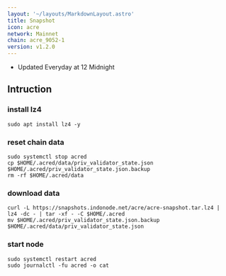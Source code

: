 ```yaml
---
layout: '~/layouts/MarkdownLayout.astro'
title: Snapshot
icon: acre
network: Mainnet
chain: acre_9052-1
version: v1.2.0
---
```

- Updated Everyday at 12 Midnight

## Intruction

### install lz4
```
sudo apt install lz4 -y
```

### reset chain data
```
sudo systemctl stop acred
cp $HOME/.acred/data/priv_validator_state.json $HOME/.acred/priv_validator_state.json.backup
rm -rf $HOME/.acred/data
```

### download data

```
curl -L https://snapshots.indonode.net/acre/acre-snapshot.tar.lz4 | lz4 -dc - | tar -xf - -C $HOME/.acred
mv $HOME/.acred/priv_validator_state.json.backup $HOME/.acred/data/priv_validator_state.json
```

### start node

```
sudo systemctl restart acred
sudo journalctl -fu acred -o cat
```